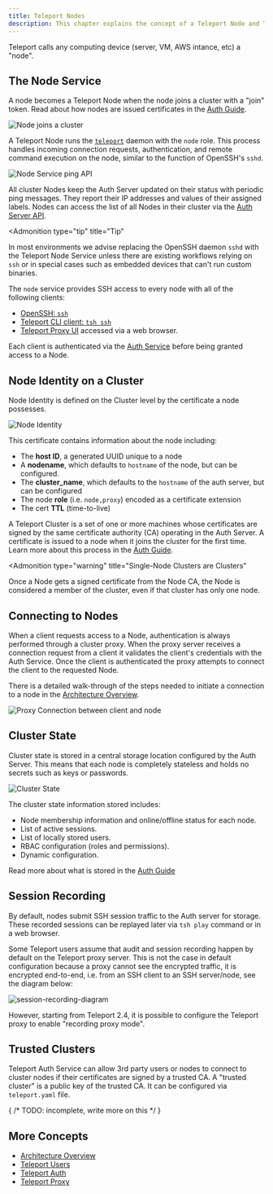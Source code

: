 ```yaml
---
title: Teleport Nodes
description: This chapter explains the concept of a Teleport Node and Teleport manages SSH and Kubernetes nodes.
---
```


Teleport calls any computing device (server, VM, AWS intance, etc) a "node".

## The Node Service

A node becomes a Teleport Node when the node joins a cluster with a
"join" token. Read about how nodes are issued certificates in the
[Auth Guide](authentication.mdx#issuing-node-certificates).

![Node joins a cluster](../../img/node_join.svg)

A Teleport Node runs the [`teleport`](../cli-docs.mdx#teleport) daemon with the
`node` role. This process handles incoming connection requests, authentication,
and remote command execution on the node, similar to the function of OpenSSH's
`sshd`.

![Node Service ping API](../../img/node_service_api.svg)

All cluster Nodes keep the Auth Server updated on their status with periodic
ping messages. They report their IP addresses and values of their assigned
labels. Nodes can access the list of all Nodes in their cluster via the
[Auth Server API](authentication.mdx#auth-api).

<Admonition
  type="tip"
  title="Tip"
>
  In most environments we advise replacing the OpenSSH daemon `sshd`
  with the Teleport Node Service unless there are existing workflows relying
  on `ssh` or in special cases such as embedded devices that can't run
  custom binaries.
</Admonition>

The `node` service provides SSH access to every node with all of the following clients:

- [OpenSSH: `ssh`](../admin-guide.mdx#using-teleport-with-openssh)
- [Teleport CLI client: `tsh ssh`](../cli-docs.mdx#tsh-ssh)
- [Teleport Proxy UI](proxy.mdx#web-to-ssh-proxy) accessed via a web browser.

Each client is authenticated via the [Auth Service](authentication.mdx#authentication-in-teleport) before being granted access to a Node.

## Node Identity on a Cluster

Node Identity is defined on the Cluster level by the certificate a node possesses.

![Node Identity](../../img/node_identity.svg)

This certificate contains information about the node including:

- The **host ID**, a generated UUID unique to a node
- A **nodename**, which defaults to `hostname` of the node, but can be configured.
- The **cluster_name**, which defaults to the `hostname` of the auth server, but can be configured
- The node **role** (i.e. `node,proxy`) encoded as a certificate extension
- The cert **TTL** (time-to-live)

A Teleport Cluster is a set of one or more machines whose certificates are signed
by the same certificate authority (CA) operating in the Auth Server. A
certificate is issued to a node when it joins the cluster for the first time.
Learn more about this process in the [Auth
Guide](authentication.mdx#authentication-in-teleport).

<Admonition
  type="warning"
  title="Single-Node Clusters are Clusters"
>
  Once a Node gets a signed certificate from the Node CA, the Node is considered a member of the cluster, even if that cluster has only one node.
</Admonition>

## Connecting to Nodes

When a client requests access to a Node, authentication is always performed
through a cluster proxy. When the proxy server receives a connection request
from a client it validates the client's credentials with the Auth Service. Once
the client is authenticated the proxy attempts to connect the client to the
requested Node.

There is a detailed walk-through of the steps needed to initiate a connection to
a node in the [Architecture Overview](overview.mdx).

![Proxy Connection between client and node](../../img/proxy_client_connect.svg)

## Cluster State

Cluster state is stored in a central storage location configured by the Auth
Server. This means that each node is completely stateless and holds no secrets
such as keys or passwords.

![Cluster State](../../img/cluster_state.svg)

The cluster state information stored includes:

- Node membership information and online/offline status for each node.
- List of active sessions.
- List of locally stored users.
- RBAC configuration (roles and permissions).
- Dynamic configuration.

Read more about what is stored in the [Auth Guide](authentication.mdx#auth-state)

## Session Recording

By default, nodes submit SSH session traffic to the Auth server
for storage. These recorded sessions can be replayed later via `tsh play`
command or in a web browser.

Some Teleport users assume that audit and session recording happen by default
on the Teleport proxy server. This is not the case in default configuration
because a proxy cannot see the encrypted traffic, it is encrypted end-to-end,
i.e. from an SSH client to an SSH server/node, see the diagram below:

![session-recording-diagram](../../img/session-recording.svg)

However, starting from Teleport 2.4, it is possible to configure the
Teleport proxy to enable "recording proxy mode".

## Trusted Clusters

Teleport Auth Service can allow 3rd party users or nodes to connect to cluster
nodes if their certificates are signed by a trusted CA. A "trusted cluster" is
a public key of the trusted CA. It can be configured via `teleport.yaml` file.

{
  /* TODO: incomplete, write more on this */
}

## More Concepts

- [Architecture Overview](overview.mdx)
- [Teleport Users](users.mdx)
- [Teleport Auth](authentication.mdx)
- [Teleport Proxy](proxy.mdx)

